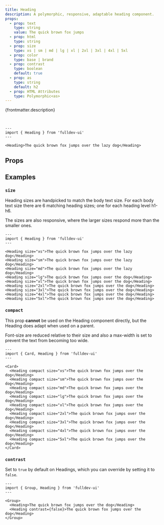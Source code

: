 ```yaml
---
title: Heading
description: A polymorphic, responsive, adaptable heading component.
props:
  - prop: text
    type: string
    value: The quick brown fox jumps
  - prop: html
    type: string
  - prop: size
    type: xs | sm | md | lg | xl | 2xl | 3xl | 4xl | 5xl
  - prop: color
    type: base | brand
  - prop: contrast
    type: boolean
    default: true
  - prop: as
    type: string
    default: h2
  - prop: HTML Attributes
    type: Polymorphic<as>
---
```



{frontmatter.description}

<br />

```astro live
---
import { Heading } from 'fulldev-ui'
---

<Heading>The quick brown fox jumps over the lazy dog</Heading>
```

## Props

<PropsTable props={frontmatter.props} />

## Examples

### `size`

<SizeProp />

Heading sizes are handpicked to match the body text size. For each body text size there are
6 matching heading sizes; one for each heading level h1-h6.

The sizes are also responsive, where the larger sizes respond more than the smaller ones.

```astro live
---
import { Heading } from 'fulldev-ui'
---

<Heading size="xs">The quick brown fox jumps over the lazy dog</Heading>
<Heading size="sm">The quick brown fox jumps over the lazy dog</Heading>
<Heading size="md">The quick brown fox jumps over the lazy dog</Heading>
<Heading size="lg">The quick brown fox jumps over the dog</Heading>
<Heading size="xl">The quick brown fox jumps over the dog</Heading>
<Heading size="2xl">The quick brown fox jumps over the dog</Heading>
<Heading size="3xl">The quick brown fox jumps over the dog</Heading>
<Heading size="4xl">The quick brown fox jumps over the dog</Heading>
<Heading size="5xl">The quick brown fox jumps over the dog</Heading>
```

### `compact`

<CompactProp />

This prop **cannot** be used on the Heading component directly, but the Heading does adapt when used on a parent.

Font-size are reduced relative to their size and also a max-width is set to prevent the text from becoming too wide.

```astro live
---
import { Card, Heading } from 'fulldev-ui'
---

<Card>
  <Heading compact size="xs">The quick brown fox jumps over the dog</Heading>
  <Heading compact size="sm">The quick brown fox jumps over the dog</Heading>
  <Heading compact size="md">The quick brown fox jumps over the dog</Heading>
  <Heading compact size="lg">The quick brown fox jumps over the dog</Heading>
  <Heading compact size="xl">The quick brown fox jumps over the dog</Heading>
  <Heading compact size="2xl">The quick brown fox jumps over the dog</Heading>
  <Heading compact size="3xl">The quick brown fox jumps over the dog</Heading>
  <Heading compact size="4xl">The quick brown fox jumps over the dog</Heading>
  <Heading compact size="5xl">The quick brown fox jumps over the dog</Heading>
</Card>
```

### `contrast`

Set to `true` by default on Headings, which you can override by setting it to `false`.

```astro live
---
import { Group, Heading } from 'fulldev-ui'
---

<Group>
  <Heading>The quick brown fox jumps over the dog</Heading>
  <Heading contrast={false}>The quick brown fox jumps over the dog</Heading>
</Group>
```
